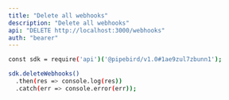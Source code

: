 ```yaml
---
title: "Delete all webhooks"
description: "Delete all webhooks"
api: "DELETE http://localhost:3000/webhooks"
auth: "bearer"
---
```


<RequestExample>

```bash Example Request
const sdk = require('api')('@pipebird/v1.0#1ae9zul7zbunn1');

sdk.deleteWebhooks()
  .then(res => console.log(res))
  .catch(err => console.error(err));
```

</RequestExample>
